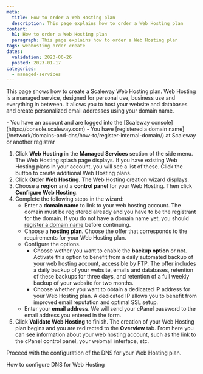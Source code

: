 ```yaml
---
meta:
  title: How to order a Web Hosting plan
  description: This page explains how to order a Web Hosting plan
content:
  h1: How to order a Web Hosting plan
  paragraph: This page explains how to order a Web Hosting plan
tags: webhosting order create
dates:
  validation: 2023-06-26
  posted: 2023-01-17
categories:
  - managed-services
---
```



This page shows how to create a Scaleway Web Hosting plan. Web Hosting is a managed service, designed for personal use, business use and everything in between. It allows you to host your website and databases and create personalized email addresses using your domain name.


<Macro id="iam-requirements" />

<Message type="requirement">
  - You have an account and are logged into the [Scaleway console](https://console.scaleway.com)
  - You have [registered a domain name](/network/domains-and-dns/how-to/register-internal-domain/) at Scaleway or another registrar
</Message>

1. Click **Web Hosting** in the **Managed Services** section of the side menu. The Web Hosting splash page displays.
    <Message type="note">
      If you have existing Web Hosting plans in your account, you will see a list of
      these. Click the <Icon name="plus" />
      button to create additional Web Hosting plans.
    </Message>
2. Click **Order Web Hosting**. The Web Hosting creation wizard displays.
3. Choose a **region** and a **control panel** for your Web Hosting. Then click **Configure Web Hosting**.
3. Complete the following steps in the wizard: 
    - Enter a **domain name** to link to your web hosting account. 
      <Message type="important">
        The domain must be registered already and you have to be the registrant for the domain. If you do not have a domain name yet, you should [register a domain name](/network/domains-and-dns/how-to/register-internal-domain/) before continuing.
      </Message>
    - Choose a **hosting plan**. Choose the offer that corresponds to the requirements for your Web Hosting plan. 
    - Configure the options.
        - Choose wether you want to enable the **backup option** or not. 
            <Message type="tip">
            Activate this option to benefit from a daily automated backup of your web hosting account, accessible by FTP. The offer includes a daily backup of your website, emails and databases, retention of these backups for three days, and retention of a full weekly backup of your website for two months.
            </Message>
        - Choose whether you want to obtain a dedicated IP address for your Web Hosting plan. A dedicated IP allows you to benefit from improved email reputation and optimal SSL setup.
    - Enter your **email address**. We will send your cPanel password to the email address you entered in the form.
4. Click **Validate Web Hosting** to finish. The creation of your Web Hosting plan begins and you are redirected to the **Overview** tab. From here you can see information about your web hosting account, such as the link to the cPanel control panel, your webmail interface, etc.

<Lightbox src="scaleway-webhosting-dashboard.webp" alt="" />

Proceed with the configuration of the DNS for your Web Hosting plan.

<Navigation title="See Also">
  <NextButton to="/managed-services/webhosting/how-to/configure-dns-webhosting/">How to configure DNS for Web Hosting</NextButton>
</Navigation>
